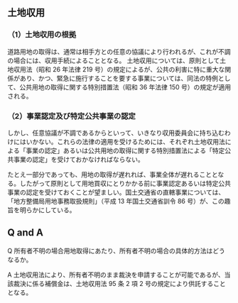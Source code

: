 
## 土地収用

### （1）土地収用の根拠

道路用地の取得は、通常は相手方との任意の協議により行われるが、これが不調の場合には、収用手続によることとなる。
土地収用については、原則として土地収用法（昭和 26 年法律 219
号）の規定によるが、公共の利害に特に重大な関係があり、かつ、緊急に施行することを要する事業については、同法の特例として、公共用地の取得に関する特別措置法（昭和 36 年法律 150 号）の規定が適用される。

### （2）事業認定及び特定公共事業の認定

しかし、任意協議が不調であるからといって、いきなり収用委員会に持ち込むわけにはいかない。これらの法律の適用を受けるためには、それぞれ土地収用法による「事業の認定」あるいは公共用地の取得に関する特別措置法による「特定公共事業の認定」を受けておかなければならない。

たとえ一部分であっても、用地の取得が遅れれば、事業全体が遅れることとなる。したがって原則として用地買収にとりかかる前に事業認定あるいは特定公共事業の認定を受けておくことが望ましい。国土交通省の直轄事業については、「地方整備局用地事務取扱規則」（平成 13 年国土交通省訓令 86 号）が、この趣旨を明らかにしている。

## Q and A

Q 所有者不明の場合用地取得にあたり、所有者不明の場合の具体的方法はどうなるか。

A 土地収用法により、所有者不明のまま裁決を申請することが可能であるが、当該裁決に係る補償金は、土地収用法 95 条 2 項 2 号の規定により供託することとなる。
